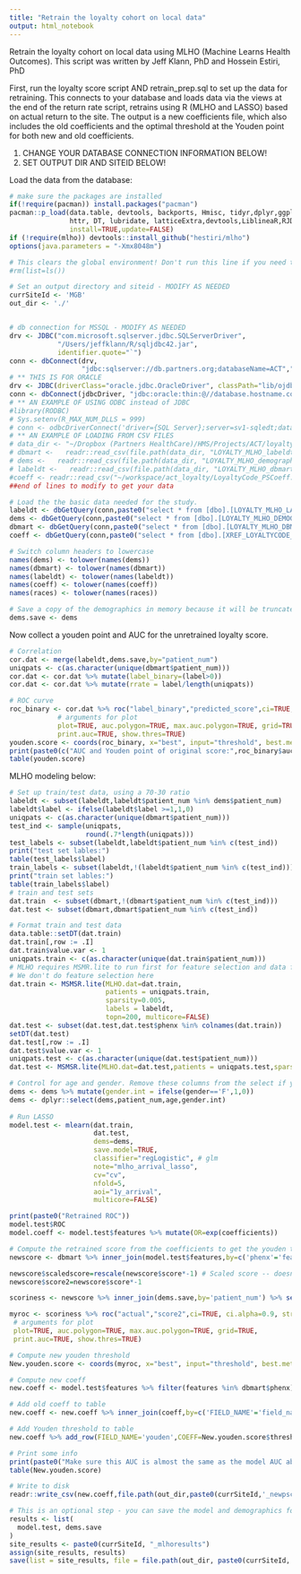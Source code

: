 ```yaml
---
title: "Retrain the loyalty cohort on local data"
output: html_notebook
---
```

Retrain the loyalty cohort on local data using MLHO (Machine Learns Health Outcomes). This script was written by Jeff Klann, PhD and Hossein Estiri, PhD

First, run the loyalty score script AND retrain_prep.sql to set up the data for retraining. This connects to your database and loads data via the views at the end of the return rate script, retrains using R (MLHO and LASSO) based on actual return to the site. The output is a new coefficients file, which also includes the old coefficients and the optimal threshold at the Youden point for both new and old coefficients.

1) CHANGE YOUR DATABASE CONNECTION INFORMATION BELOW!
2) SET OUTPUT DIR AND SITEID BELOW!

Load the data from the database:

```r
# make sure the packages are installed
if(!require(pacman)) install.packages("pacman")
pacman::p_load(data.table, devtools, backports, Hmisc, tidyr,dplyr,ggplot2,plyr,scales,readr, pROC,
               httr, DT, lubridate, latticeExtra,devtools,LiblineaR,RJDBC, scales, tidyverse,reshape2,foreach,doParallel,caret,gbm,lubridate,praznik,
               install=TRUE,update=FALSE)
if (!require(mlho)) devtools::install_github("hestiri/mlho")
options(java.parameters = "-Xmx8048m")

# This clears the global environment! Don't run this line if you need to keep your other variables around!
#rm(list=ls())

# Set an output directory and siteid - MODIFY AS NEEDED
currSiteId <- 'MGB'
out_dir <- './'


# db connection for MSSQL - MODIFY AS NEEDED
drv <- JDBC("com.microsoft.sqlserver.jdbc.SQLServerDriver",
            "/Users/jeffklann/R/sqljdbc42.jar",
            identifier.quote="`")
conn <- dbConnect(drv,
                  "jdbc:sqlserver://db.partners.org;databaseName=ACT","user","password")
# ** THIS IS FOR ORACLE
drv <- JDBC(driverClass="oracle.jdbc.OracleDriver", classPath="lib/ojdbc6.jar")
conn <- dbConnect(jdbcDriver, "jdbc:oracle:thin:@//database.hostname.com:port/service_name_or_sid", "username", "password")
# ** AN EXAMPLE OF USING ODBC instead of JDBC
#library(RODBC)
# Sys.setenv(R_MAX_NUM_DLLS = 999)
# conn <- odbcDriverConnect('driver={SQL Server};server=sv1-sqledt;database=I2B2ACT;trusted_connection=true')
# ** AN EXAMPLE OF LOADING FROM CSV FILES
# data_dir <- "~/Dropbox (Partners HealthCare)/HMS/Projects/ACT/loyalty_cohorts/mgb_returnmlho"
# dbmart <-   readr::read_csv(file.path(data_dir, "LOYALTY_MLHO_labeldt.csv"))
# dems <-   readr::read_csv(file.path(data_dir, "LOYALTY_MLHO_demographic.csv"))
# labeldt <-   readr::read_csv(file.path(data_dir, "LOYALTY_MLHO_dbmart1Y.csv"))
#coeff <- readr::read_csv("~/workspace/act_loyalty/LoyaltyCode_PSCoeff.csv")
##end of lines to modify to get your data

# Load the the basic data needed for the study.
labeldt <- dbGetQuery(conn,paste0("select * from [dbo].[LOYALTY_MLHO_LABELDT1Y_VW]"))
dems <- dbGetQuery(conn,paste0("select * from [dbo].[LOYALTY_MLHO_DEMOGRAPHIC_VW]"))
dbmart <- dbGetQuery(conn,paste0("select * from [dbo].[LOYALTY_MLHO_DBMART_VW]"))
coeff <- dbGetQuery(conn,paste0("select * from [dbo].[XREF_LOYALTYCODE_PSCOEFF]"))

# Switch column headers to lowercase
names(dems) <- tolower(names(dems))
names(dbmart) <- tolower(names(dbmart))
names(labeldt) <- tolower(names(labeldt))
names(coeff) <- tolower(names(coeff))
names(races) <- tolower(names(races))

# Save a copy of the demographics in memory because it will be truncated for MLHO
dems.save <- dems

```

Now collect a youden point and AUC for the unretrained loyalty score.

```r
# Correlation
cor.dat <- merge(labeldt,dems.save,by="patient_num")
uniqpats <- c(as.character(unique(dbmart$patient_num)))
cor.dat <- cor.dat %>% mutate(label_binary=(label>0))
cor.dat <- cor.dat %>% mutate(rrate = label/length(uniqpats))

# ROC curve
roc_binary <- cor.dat %>% roc("label_binary","predicted_score",ci=TRUE, ci.alpha=0.9, stratified=FALSE,
            # arguments for plot
            plot=TRUE, auc.polygon=TRUE, max.auc.polygon=TRUE, grid=TRUE,
            print.auc=TRUE, show.thres=TRUE)
youden.score <- coords(roc_binary, x="best", input="threshold", best.method="youden")
print(paste0(c("AUC and Youden point of original score:",roc_binary$auc))) 
table(youden.score)
```


MLHO modeling below:

```r
# Set up train/test data, using a 70-30 ratio
labeldt <- subset(labeldt,labeldt$patient_num %in% dems$patient_num)
labeldt$label <- ifelse(labeldt$label >=1,1,0)
uniqpats <- c(as.character(unique(dbmart$patient_num)))
test_ind <- sample(uniqpats,
                   round(.7*length(uniqpats)))
test_labels <- subset(labeldt,labeldt$patient_num %in% c(test_ind))
print("test set lables:")
table(test_labels$label)
train_labels <- subset(labeldt,!(labeldt$patient_num %in% c(test_ind)))
print("train set lables:")
table(train_labels$label)
# train and test sets
dat.train  <- subset(dbmart,!(dbmart$patient_num %in% c(test_ind)))
dat.test <- subset(dbmart,dbmart$patient_num %in% c(test_ind))

# Format train and test data
data.table::setDT(dat.train)
dat.train[,row := .I]
dat.train$value.var <- 1
uniqpats.train <- c(as.character(unique(dat.train$patient_num)))
# MLHO requires MSMR.lite to run first for feature selection and data formatting
# We don't do feature selection here
dat.train <- MSMSR.lite(MLHO.dat=dat.train,
                        patients = uniqpats.train,
                        sparsity=0.005,
                        labels = labeldt,
                        topn=200, multicore=FALSE)
dat.test <- subset(dat.test,dat.test$phenx %in% colnames(dat.train))
setDT(dat.test)
dat.test[,row := .I]
dat.test$value.var <- 1
uniqpats.test <- c(as.character(unique(dat.test$patient_num)))
dat.test <- MSMSR.lite(MLHO.dat=dat.test,patients = uniqpats.test,sparsity=NA,jmi = FALSE,labels = labeldt, multicore=FALSE)

# Control for age and gender. Remove these columns from the select if you do not wish to.
dems <- dems %>% mutate(gender.int = ifelse(gender=='F',1,0))
dems <- dplyr::select(dems,patient_num,age,gender.int)
 
# Run LASSO
model.test <- mlearn(dat.train,
                     dat.test,
                     dems=dems,
                     save.model=TRUE,
                     classifier="regLogistic", # glm
                     note="mlho_arrival_lasso",
                     cv="cv",
                     nfold=5,
                     aoi="1y_arrival",
                     multicore=FALSE)

print(paste0("Retrained ROC"))
model.test$ROC
model.coeff <- model.test$features %>% mutate(OR=exp(coefficients))

```

```r
# Compute the retrained score from the coefficients to get the youden threshold
newscore <- dbmart %>% inner_join(model.test$features,by=c('phenx'='features')) %>% group_by(patient_num) %>% dplyr::summarise(score=sum(coefficients))

newscore$scaledscore=rescale(newscore$score*-1) # Scaled score -- doesn't work for prediction!
newscore$score2=newscore$score*-1

scoriness <- newscore %>% inner_join(dems.save,by='patient_num') %>% select(patient_num,score2,predicted_score,scaledscore) %>% inner_join(model.test$AE, by='patient_num')

myroc <- scoriness %>% roc("actual","score2",ci=TRUE, ci.alpha=0.9, stratified=FALSE,
 # arguments for plot
 plot=TRUE, auc.polygon=TRUE, max.auc.polygon=TRUE, grid=TRUE,
 print.auc=TRUE, show.thres=TRUE)

# Compute new youden threshold
New.youden.score <- coords(myroc, x="best", input="threshold", best.method="youden")

# Compute new coeff
new.coeff <- model.test$features %>% filter(features %in% dbmart$phenx) %>% mutate(COEFF=coefficients*-1) %>% dplyr::rename(FIELD_NAME=features) %>% select(FIELD_NAME,COEFF)

# Add old coeff to table
new.coeff <- new.coeff %>% inner_join(coeff,by=c('FIELD_NAME'='field_name')) %>% dplyr::rename(ORIG_COEFF=coeff)

# Add Youden threshold to table
new.coeff %>% add_row(FIELD_NAME='youden',COEFF=New.youden.score$threshold, ORIG_COEFF=youden.score$threshold) 

# Print some info 
print(paste0("Make sure this AUC is almost the same as the model AUC above, or something is amiss: ",myroc$auc))
table(New.youden.score)

# Write to disk
readr::write_csv(new.coeff,file.path(out_dir,paste0(currSiteId,'_newpscoeff.csv')))
```

```r
# This is an optional step - you can save the model and demographics for safekeeping if you like - it is large
results <- list(
  model.test, dems.save
)
site_results <- paste0(currSiteId, "_mlhoresults")
assign(site_results, results)
save(list = site_results, file = file.path(out_dir, paste0(currSiteId, "_mlhoreturnresults_modelonly.rda")))
```

